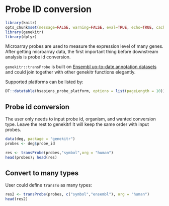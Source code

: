 # Probe ID conversion {#probe-id-conversion}

```r
library(knitr)
opts_chunk$set(message=FALSE, warning=FALSE, eval=TRUE, echo=TRUE, cache=TRUE)
library(genekitr)
library(dplyr)
```

Microarray probes are used to measure the expression level of many genes. After getting microarray data, the first important thing before downstream analysis is probe id conversion.

`genekitr::transProbe` is built on [Ensembl up-to-date annotation datasets](https://www.ensembl.org/info/genome/microarray_probe_set_mapping.html) and could join together with other genekitr functions elegantly.

Supported platforms can be listed by:

```r
DT::datatable(hsapiens_probe_platform, options = list(pageLength = 10))
```

## Probe id conversion {#probe-id-conversion}

The user only needs to input probe id, organism, and wanted conversion type. Leave the rest to genekitr! It will keep the same order with input probes.

```r
data(deg, package = "genekitr")
probes <- deg$probe_id

res <- transProbe(probes,"symbol",org = "human")
head(probes); head(res)
```


## Convert to many types {#convert-probe-types}

User could define `transTo` as many types:

```r
res2 <- transProbe(probes, c("symbol","ensembl"), org = "human")
head(res2)
```





